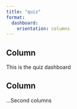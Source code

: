 ```yaml
---
title: "quiz"
format: 
  dashboard:
    orientation: columns
---
```


## Column {width="35%"}

This is the quiz dashboard

## Column {width="65%"}

...Second columns 